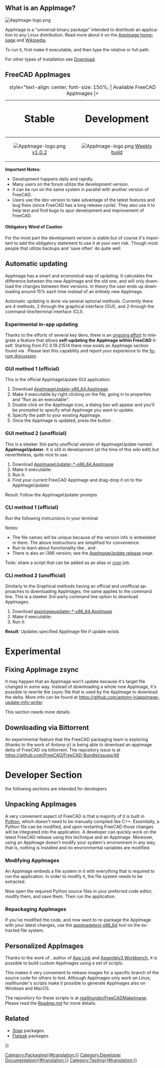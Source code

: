 <languages/>

{{TOCright}}

<div lang="en" dir="ltr" class="mw-content-ltr">
== What is an AppImage? ==
</div>

<div lang="en" dir="ltr" class="mw-content-ltr">
[[Image:AppImage-logo.png|link=https://appimage.org]] {{Emphasis|Package once and run everywhere. Reach users on all major Linux desktop distributions.}}
</div>

<div lang="en" dir="ltr" class="mw-content-ltr">
AppImage is a "universal binary package" intended to distribute an application to any Linux distribution. Read more about it on the [https://appimage.org Appimage homepage] and [https://en.wikipedia.org/wiki/AppImage Wikipedia].
</div>

<div lang="en" dir="ltr" class="mw-content-ltr">
To run it, first make it executable, and then type the relative or full path.
</div>

{{Code|code=
chmod +x FreeCAD_xxx-x86_64.AppImage
./FreeCAD_xxx-x86_64.AppImage
}}

<div lang="en" dir="ltr" class="mw-content-ltr">
For other types of installation see [[Download|Download]].
</div>

<div lang="en" dir="ltr" class="mw-content-ltr">
== FreeCAD AppImages ==
</div>

{| class="wikitable" style="margin-left: auto; margin-right: auto; border: none;"
|+ style="text-align: center; font-size: 150%; | Available FreeCAD AppImages
|+
! style="text-align: center; font-size: 200%;" | Stable
! style="text-align: center; font-size: 200%;" | Development
|-
| style="text-align: center;" | [[Image:AppImage-logo.png|link=https://github.com/FreeCAD/FreeCAD-Bundle/releases/tag/1.0.2]] [https://github.com/FreeCAD/FreeCAD-Bundle/releases/tag/1.0.2 v1.0.2]
| style="text-align: center;" | [[Image:AppImage-logo.png|link=https://github.com/FreeCAD/FreeCAD-Bundle/releases/tag/weekly-builds]] [https://github.com/FreeCAD/FreeCAD-Bundle/releases/tag/weekly-builds Weekly build]
|}

<div lang="en" dir="ltr" class="mw-content-ltr">
'''Important Notes:'''
* Development happens daily and rapidly.
* Many users on the forum utilize the development version. 
* It can be run on the same system in parallel with another version of FreeCAD. 
* Users use the dev version to take advantage of the latest features and bug fixes (since FreeCAD has a long release cycle). They also use it to help test and find bugs to spur development and improvement of FreeCAD.
</div> 

<div lang="en" dir="ltr" class="mw-content-ltr">
==== Obligatory Word of Caution ====
</div>

<div lang="en" dir="ltr" class="mw-content-ltr">
For the most part the development version is stable but of course it's important to add the obligatory statement to use it at your own risk. Though most people that utilize backups and 'save often' do quite well.
</div>

<div lang="en" dir="ltr" class="mw-content-ltr">
== Automatic updating ==
</div>

<div lang="en" dir="ltr" class="mw-content-ltr">
AppImage has a smart and economical way of updating. It calculates the difference between the new AppImage and the old one, and will only download the changes between their versions. In theory the user ends up downloading around 15% each time instead of an entirely new AppImage.
</div>

<div lang="en" dir="ltr" class="mw-content-ltr">
Automatic updating is done via several optional methods. Currently there are 4 methods, 2 through the graphical interface (GUI), and 2 through the command-line/terminal interface (CLI).
</div>

<div lang="en" dir="ltr" class="mw-content-ltr">
=== Experimental in-app updating ===
</div>

<div lang="en" dir="ltr" class="mw-content-ltr">
Thanks to the efforts of several key devs, there is an [https://forum.freecad.org/viewtopic.php?f=8&t=44324 ongoing effort] to integrate a feature that allows '''self-updating the AppImage within FreeCAD''' itself. Starting from FC 0.19.21514 there now exists an AppImage section found via {{MenuCommand|Edit → Preferences → AppImage}}. Please test this capability and report your experience to the [https://forum.freecad.org/viewtopic.php?f=8&t=44324 forum discussion].
</div>

<div lang="en" dir="ltr" class="mw-content-ltr">
=== GUI method 1 (official) ===
</div>

<div lang="en" dir="ltr" class="mw-content-ltr">
This is the official AppImageUpdate GUI application.
# Download [https://github.com/AppImage/AppImageUpdate/releases/download/continuous/AppImageUpdate-x86_64.AppImage AppImageUpdate-x86_64.AppImage].
# Make it executable by right clicking on the file, going in to properties and "Run as an executable".
# Double click on the AppImage icon, a dialog box will appear and you'll be prompted to specify what AppImage you want to update.
# Specify the path to your existing AppImage.
# Once the AppImage is updated, press the button {{Button|Run updated AppImage}}.
</div>

<div lang="en" dir="ltr" class="mw-content-ltr">
=== GUI method 2 (unofficial) ===
</div>

<div lang="en" dir="ltr" class="mw-content-ltr">
This is a sleeker 3rd-party unofficial version of AppImageUpdate named: '''AppImageUpdater'''. It is still in development (at the time of this wiki edit) but nevertheless, quite nice to use.
# Download [https://github.com/antony-jr/AppImageUpdater/releases/tag/continuous AppImageUpdater-*-x86_64.AppImage]
# Make it executable: {{Code|code=chmod +x AppImageUpdater*-x86_64.AppImage}}
# Run it: {{Code|code=source AppImageUpdater*-x86_64.AppImage}}
# Find your current FreeCAD AppImage and drag-drop it on to the AppImageUpdater
Result: Follow the AppImageUpdater prompts
</div>

<div lang="en" dir="ltr" class="mw-content-ltr">
=== CLI method 1 (official) ===
</div>

<div lang="en" dir="ltr" class="mw-content-ltr">
Run the following instructions in your terminal
</div>

{{Code|code=
wget https://github.com/AppImage/AppImageUpdate/releases/download/continuous/appimageupdatetool-x86_64.AppImage
chmod +x ./appimageupdatetool-x86_64.AppImage
./appimageupdatetool.AppImage path/to/old/FreeCAD.AppImage
chmod +x path/to/updated/FreeCAD.AppImage
./path/to/updated/FreeCAD.AppImage
}}

<div lang="en" dir="ltr" class="mw-content-ltr">
Notes:
* The file names will be unique because of the version info is embedded in them. The above instructions are simplified for convenience.
* Run {{incode|./appimageupdatetool-x86_64.AppImage --help}} to learn about functionality like {{incode|--remove-old}}, {{incode|--overwrite}} and {{incode|--self-update}}.
* There is also an i386 version; see the [https://github.com/AppImage/AppImageUpdate/releases AppImageUpdate release] page.
</div>

<div lang="en" dir="ltr" class="mw-content-ltr">
Todo: share a script that can be added as an alias or [https://en.wikipedia.org/wiki/Cron cron] job.
</div>

<div lang="en" dir="ltr" class="mw-content-ltr">
=== CLI method 2 (unofficial) ===
</div>

<div lang="en" dir="ltr" class="mw-content-ltr">
Similarly to the Graphical methods having an official and unofficial approaches to downloading AppImages, the same applies to the command line. This is a sleeker 3rd-party command line option to download AppImages.
</div>

<div lang="en" dir="ltr" class="mw-content-ltr">
# Download [https://github.com/antony-jr/AppImageUpdater/releases/tag/continuous-cli appimageupdater-*-x86_64.AppImage]
# Make it executable: {{Code|code=chmod +x appimageupdater*-x86_64.AppImage}}
# Run it: {{Code|code=source appimageupdater*-x86_64.AppImage /path/to/old/FreeCAD-AppImage.AppImage}}
'''Result''': Updates specified AppImage file if update exists
</div>


<div lang="en" dir="ltr" class="mw-content-ltr">
= Experimental =
</div>

<div lang="en" dir="ltr" class="mw-content-ltr">
== Fixing AppImage zsync ==
</div>

<div lang="en" dir="ltr" class="mw-content-ltr">
It may happen that an AppImage won't update because it's target file changed in some way. Instead of downloading a whole new AppImage, it's possible to rewrite the zsync file that is used by the AppImage to download the delta. More info can be found at https://github.com/antony-jr/appimage-update-info-writer.
</div> 

<div lang="en" dir="ltr" class="mw-content-ltr">
This section needs more details.
</div>

<div lang="en" dir="ltr" class="mw-content-ltr">
== Downloading via Bittorrent ==
</div>

<div lang="en" dir="ltr" class="mw-content-ltr">
An experimental feature that the FreeCAD packaging team is exploring (thanks to the work of Antony-jr) is being able to download an appimage delta of FreeCAD via bittorrent. The repository issue is at https://github.com/FreeCAD/FreeCAD-Bundle/issues/49
</div>

<div lang="en" dir="ltr" class="mw-content-ltr">
= Developer Section =
</div>

<div lang="en" dir="ltr" class="mw-content-ltr">
{{Emphasis|Note:}} the following sections are intended for developers
</div> 

<div lang="en" dir="ltr" class="mw-content-ltr">
== Unpacking AppImages ==
</div>

<div lang="en" dir="ltr" class="mw-content-ltr">
A very convenient aspect of FreeCAD is that a majority of it is built in [[Python|Python]], which doesn't need to be manually compiled like C++. Essentially, a Python file can be modified, and upon restarting FreeCAD those changes will be integrated into the application. A developer can quickly work on the latest FreeCAD release using this technique and an AppImage. Moreover, using an AppImage doesn't modify your system's environment in any way, that is, nothing is installed and no environmental variables are modified.
</div>

<div lang="en" dir="ltr" class="mw-content-ltr">
=== Modifying AppImages ===
</div>

<div lang="en" dir="ltr" class="mw-content-ltr">
An AppImage embeds a file system in it with everything that is required to run the application. In order to modify it, the file system needs to be extracted.
</div>

{{Code|code=
./FreeCAD_xxx.AppImage --appimage-extract
cd squashfs-root/
}}

<div lang="en" dir="ltr" class="mw-content-ltr">
Now open the required Python source files in your preferred code editor, modify them, and save them. Then run the application.
</div>

{{Code|code=
./AppRun
}}

<div lang="en" dir="ltr" class="mw-content-ltr">
=== Repackaging AppImages ===
</div>

<div lang="en" dir="ltr" class="mw-content-ltr">
If you've modified the code, and now want to re-package the AppImage with your latest changes, use the [https://github.com/AppImage/AppImageKit/releases/download/continuous/appimagetool-x86_64.AppImage appimagetool-x86_64] tool on the extracted file system.
</div>

{{Code|code=
cd ..
wget "https://github.com/AppImage/AppImageKit/releases/download/continuous/appimagetool-x86_64.AppImage"
chmod +x appimagetool-x86_64.AppImage
./appimagetool-x86_64.AppImage squashfs-root
}}

<div lang="en" dir="ltr" class="mw-content-ltr">
== Personalized AppImages ==
</div>

<div lang="en" dir="ltr" class="mw-content-ltr">
Thanks to the work of {{Emphasis|realthunder}}, author of [[App_Link|App Link]] and [[Assembly3_Workbench|Assembly3 Workbench]], it is possible to build custom AppImages using a set of scripts.
</div>

<div lang="en" dir="ltr" class="mw-content-ltr">
This makes it very convenient to release images for a specific branch of the source code for others to test. Although AppImages only work on Linux, realthunder's scripts make it possible to generate AppImages also on Windows and MacOS.
</div>

<div lang="en" dir="ltr" class="mw-content-ltr">
The repository for these scripts is at [https://github.com/realthunder/FreeCADMakeImage realthunder/FreeCADMakeImage]. Please read the [https://github.com/realthunder/FreeCADMakeImage/blob/master/Readme.md Readme.md] for more details.
</div>

<div lang="en" dir="ltr" class="mw-content-ltr">
== Related ==
</div>

<div lang="en" dir="ltr" class="mw-content-ltr">
* [[Ubuntu_Snap|Snap]] packages.
* [[Flatpak|Flatpak]] packages.
</div>


[[Category:Packaging{{#translation:}}]]
[[Category:Developer Documentation{{#translation:}}]]
[[Category:Testing{{#translation:}}]]
{{Userdocnavi{{#translation:}}}}